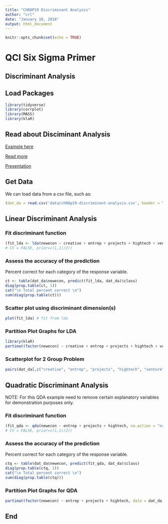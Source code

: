 ```yaml
---
title: "CH08P19 Discriminant Analysis"
author: "crl"
date: "January 10, 2018"
output: html_document
---
```


```r
knitr::opts_chunk$set(echo = TRUE)
```

# QCI Six Sigma Primer
## Discriminant Analysis

## Load Packages
```r
library(tidyverse)
library(corrplot)
library(MASS)
library(klaR)
```

## Read about Disciminant Analysis

[Example here](https://www.statmethods.net/advstats/discriminant.html)

[Read more](https://rstudio-pubs-static.s3.amazonaws.com/35817_2552e05f1d4e4db8ba87b334101a43da.html)

[Presentation](https://docs.google.com/presentation/d/e/2PACX-1vT9AwYm6slRlNRYry7PCXhHTJIP8zXTOrcBFP_YG39J2NrBZDj0Yakt_vG3ptz-LBOA2GYBO3l5Q4Ib/pub?start=false&loop=false&delayms=5000)



## Get Data
We can load data from a csv file, such as:
```r
(dat_da = read.csv('data/ch08p19-discriminant-analysis.csv', header = TRUE, stringsAsFactors = FALSE))
```



## Linear Discriminant Analysis

### Fit discriminant function

```r
(fit_lda <- lda(newecon ~ creative + entrep + projects + hightech + venture, na.action = "na.omit", data = dat_da))
# CV = FALSE, prior=c(1,1)/2))
```

### Assess the accuracy of the prediction

Percent correct for each category of the response variable.

```r
ct <- table(dat_da$newecon, predict(fit_lda, dat_da)$class)
diag(prop.table(ct, 1))
cat("\n Total percent correct \n")
sum(diag(prop.table(ct)))
```

### Scatter plot using discriminant dimension(s)

```r
plot(fit_lda) # fit from lda
```

### Partition Plot Graphs for LDA

```r
library(klaR)
partimat(factor(newecon) ~ creative + entrep + projects + hightech + venture, data = dat_da, method="lda", plot.matrix = TRUE)
```


### Scatterplot for 2 Group Problem

```r
pairs(dat_da[,c("creative", "entrep", "projects", "hightech", "venture")], pch = 22, bg = c('red','yellow'))
```


## Quadratic Discriminant Analysis

NOTE:  For this QDA example need to remove certain explanatory variables for demonstration purposes only.

### Fit discriminant function
```r
(fit_qda <- qda(newecon ~ entrep + projects + hightech, na.action = "na.omit", data = dat_da))
# CV = FALSE, prior=c(1,1)/2))
```


### Assess the accuracy of the prediction

Percent correct for each category of the response variable.

```r
ctq <- table(dat_da$newecon, predict(fit_qda, dat_da)$class)
diag(prop.table(ctq, 1))
cat("\n Total percent correct \n")
sum(diag(prop.table(ctq)))
```


### Partition Plot Graphs for QDA

```r
partimat(factor(newecon) ~ entrep + projects + hightech, data = dat_da, method="qda", plot.matrix = TRUE)
```




## End
